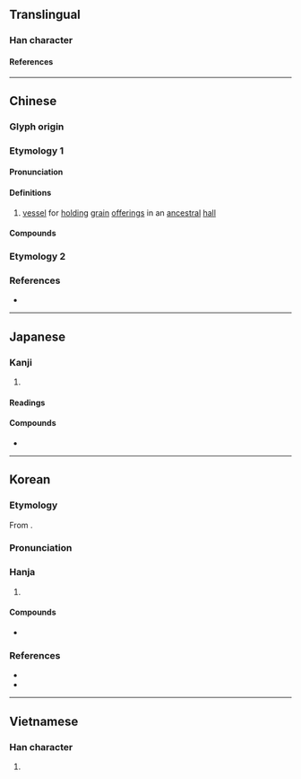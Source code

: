 {{also|琏}}
{{character info}}
{{character info|0xF994}}
==Translingual==

===Han character===
{{Han char|rn=96|rad=玉|as=11|sn=15|four=15130|canj=MGYJJ|ids=⿰𤣩連}}

====References====
{{Han ref|kx=0741.080|dkj=21206|dj=1150.260|hdz=21130.110|uh=7489|ud=29833|bh=E6A3|bd=59043}}
{{Han ref|uh=F994}}

----

==Chinese==
{{zh-forms|s=琏}}

===Glyph origin===
{{Han etym}}

===Etymology 1===

====Pronunciation====
{{zh-pron
|m=liǎn
|c=lin5
|mc=y
|oc=y
|cat=n
}}

====Definitions====
{{zh-hanzi}}

# [[vessel]] for [[hold]]ing [[grain]] [[offering]]s in an [[ancestral]] [[hall]]

====Compounds====
{{zh-der|瑚璉器|瑚璉|瑚璉之器}}

===Etymology 2===
{{zh-see|連|v}}

===References===
* {{R:yue:mfccd}}

----

==Japanese==

===Kanji===
{{ja-kanji|grade=|rs=玉11}}

# {{rfdef|ja|sort=玉11}}

====Readings====
{{ja-readings
|goon=れん
|kanon=れん
|kun=うつわ-
|nanori=
}}

====Compounds====
* {{ja-r|瑚%璉|こ%れん}}

----

==Korean==

===Etymology===
From {{der|ko|ltc|sort=련|-}} {{ltc-l|璉}}.

===Pronunciation===
{{ko-hanja-pron|련|연}}

===Hanja===
{{ko-hanja-search}}
{{ko-hanja|호련|련||연}}

# {{rfdef|ko|sort=玉11}}

====Compounds====
* {{ko-l|瑚璉|호련}}

===References===
* {{R:hanjadoc|7474}}
* {{R:zonmal|29833}}

----

==Vietnamese==

===Han character===
{{vi-readings|reading=liễn|rs=玉11}}

# {{rfdef|vi|sort=玉11}}